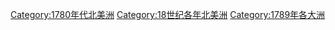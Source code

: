 [[Category:1780年代北美洲|Category:1780年代北美洲]]
[[Category:18世纪各年北美洲|Category:18世纪各年北美洲]]
[[Category:1789年各大洲|Category:1789年各大洲]]